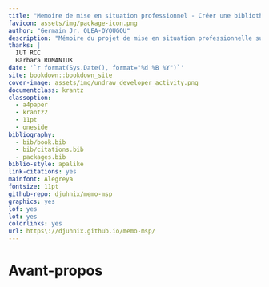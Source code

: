 ```yaml
--- 
title: "Memoire de mise en situation professionnel - Créer une bibliothèque PHP"
favicon: assets/img/package-icon.png
author: "Germain Jr. OLEA-OYOUGOU"
description: "Mémoire du projet de mise en situation professionnelle sur la création d'une bibliothèque PHP"
thanks: |
  IUT RCC  
  Barbara ROMANIUK
date: '`r format(Sys.Date(), format="%d %B %Y")`'
site: bookdown::bookdown_site
cover-image: assets/img/undraw_developer_activity.png
documentclass: krantz
classoption:
  - a4paper
  - krantz2
  - 11pt
  - oneside
bibliography:
  - bib/book.bib
  - bib/citations.bib
  - packages.bib
biblio-style: apalike
link-citations: yes
mainfont: Alegreya
fontsize: 11pt
github-repo: djuhnix/memo-msp
graphics: yes
lof: yes
lot: yes
colorlinks: yes
url: https\://djuhnix.github.io/memo-msp/
---
```


# Avant-propos {-}


